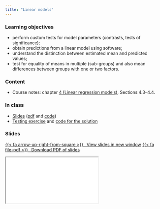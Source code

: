 ```yaml
---
title: "Linear models"
---
```


### Learning objectives

- perform custom tests for model parameters (contrasts, tests of significance);
- obtain predictions from a linear model using software;
- understand the distinction between estimated mean and predicted values;
- test for equality of means in multiple (sub-groups) and also mean differences between groups with one or two factors.

### Content


- Course notes: chapter [4 (Linear regression models)](https://lbelzile.github.io/math60604a/linearmodels.html), Sections 4.3--4.4.


### In class

- [Slides](../slides/MATH60604A-slides4.html) ([pdf](../slides/MATH60604A-slides4.pdf) and [code](MATH60604A-slides4.R))
- [Testing exercise](../exercises/linear-models-contrasts.qmd) and [code for the solution](../exercises/linear-models-contrasts.R)

### Slides


<p class="text-center"><a class="btn btn-success btn-lg" target="_blank" href="../slides/MATH60604A-slides4.html">{{< fa arrow-up-right-from-square >}} &ensp;View slides in new window</a> <a class="btn btn-success btn-lg" target="_blank" href="../slides/MATH60604A-slides4.pdf" role="button">{{< fa file-pdf >}} &ensp;Download PDF of slides</a></p>

<div class="ratio ratio-16x9">
<iframe class="slide-deck" src="../slides/MATH60604A-slides4.html"></iframe>
</div>
